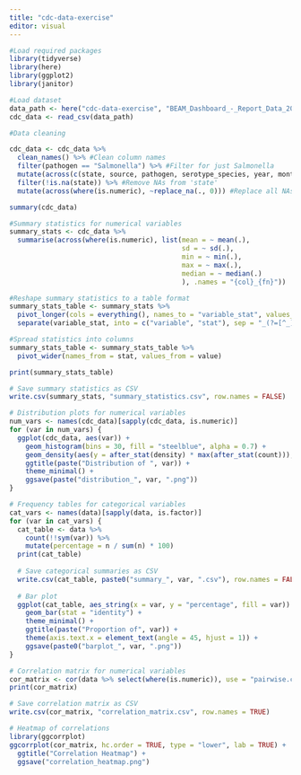 ```yaml
---
title: "cdc-data-exercise"
editor: visual
---
```


```r
#Load required packages
library(tidyverse)
library(here)
library(ggplot2)
library(janitor)
```

```r
#Load dataset
data_path <- here("cdc-data-exercise", "BEAM_Dashboard_-_Report_Data_20250205.csv")
cdc_data <- read_csv(data_path)

```

```r
#Data cleaning

cdc_data <- cdc_data %>%
  clean_names() %>% #Clean column names
  filter(pathogen == "Salmonella") %>% #Filter for just Salmonella
  mutate(across(c(state, source, pathogen, serotype_species, year, month), as.factor)) %>% #Convert variables to factors
  filter(!is.na(state)) %>% #Remove NAs from 'state'
  mutate(across(where(is.numeric), ~replace_na(., 0))) #Replace all NAs in numeric variables with 0

summary(cdc_data)
```

```r
#Summary statistics for numerical variables
summary_stats <- cdc_data %>%
  summarise(across(where(is.numeric), list(mean = ~ mean(.), 
                                           sd = ~ sd(.), 
                                           min = ~ min(.), 
                                           max = ~ max(.), 
                                           median = ~ median(.)
                                           ), .names = "{col}_{fn}"))

#Reshape summary statistics to a table format
summary_stats_table <- summary_stats %>%
  pivot_longer(cols = everything(), names_to = "variable_stat", values_to = "value") %>%
  separate(variable_stat, into = c("variable", "stat"), sep = "_(?=[^_]+$)")

#Spread statistics into columns
summary_stats_table <- summary_stats_table %>%
  pivot_wider(names_from = stat, values_from = value)

print(summary_stats_table)

# Save summary statistics as CSV
write.csv(summary_stats, "summary_statistics.csv", row.names = FALSE)

# Distribution plots for numerical variables
num_vars <- names(cdc_data)[sapply(cdc_data, is.numeric)]
for (var in num_vars) {
  ggplot(cdc_data, aes(var)) +
    geom_histogram(bins = 30, fill = "steelblue", alpha = 0.7) +
    geom_density(aes(y = after_stat(density) * max(after_stat(count))), color = "red", linewidth = 1) +
    ggtitle(paste("Distribution of ", var)) +
    theme_minimal() +
    ggsave(paste("distribution_", var, ".png"))
}

# Frequency tables for categorical variables
cat_vars <- names(data)[sapply(data, is.factor)]
for (var in cat_vars) {
  cat_table <- data %>%
    count(!!sym(var)) %>%
    mutate(percentage = n / sum(n) * 100)
  print(cat_table)
  
  # Save categorical summaries as CSV
  write.csv(cat_table, paste0("summary_", var, ".csv"), row.names = FALSE)
  
  # Bar plot
  ggplot(cat_table, aes_string(x = var, y = "percentage", fill = var)) +
    geom_bar(stat = "identity") +
    theme_minimal() +
    ggtitle(paste("Proportion of", var)) +
    theme(axis.text.x = element_text(angle = 45, hjust = 1)) +
    ggsave(paste0("barplot_", var, ".png"))
}

# Correlation matrix for numerical variables
cor_matrix <- cor(data %>% select(where(is.numeric)), use = "pairwise.complete.obs")
print(cor_matrix)

# Save correlation matrix as CSV
write.csv(cor_matrix, "correlation_matrix.csv", row.names = TRUE)

# Heatmap of correlations
library(ggcorrplot)
ggcorrplot(cor_matrix, hc.order = TRUE, type = "lower", lab = TRUE) +
  ggtitle("Correlation Heatmap") +
  ggsave("correlation_heatmap.png")

```
